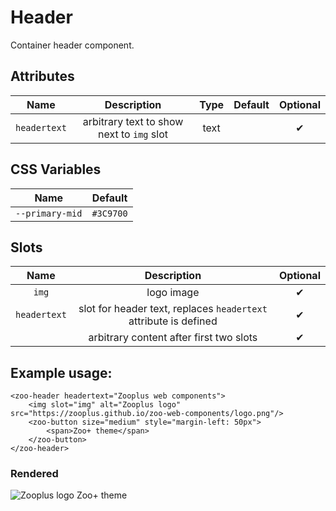 # Header

Container header component.

## Attributes
|   **Name**  |                 **Description**              | **Type** | **Default** | **Optional** |
| :---------: | :-------------------------------------------:|:--------:|:-----------:|:-----------:|
| `headertext`| arbitrary text to show next to `img` slot    | text     |             |   ✔
## CSS Variables
|        **Name**        |   **Default**  |
| :--------------------: |:--------------:|
| `--primary-mid`        |    `#3C9700`   |
## Slots
|     **Name**   |           **Description**          | **Optional** | 
| :------------: | :---------------------------------:|:------------:|
|  `img`         | logo image                  | ✔
|  `headertext`  | slot for header text, replaces `headertext` attribute is defined | ✔
|                | arbitrary content after first two slots                  | ✔
## Example usage:
	<zoo-header headertext="Zooplus web components">
		<img slot="img" alt="Zooplus logo" src="https://zooplus.github.io/zoo-web-components/logo.png"/>
		<zoo-button size="medium" style="margin-left: 50px">
			<span>Zoo+ theme</span>
		</zoo-button>
	</zoo-header>
### Rendered
<zoo-header headertext="Zooplus web components">
	<img slot="img" alt="Zooplus logo" src="https://zooplus.github.io/zoo-web-components/logo.png"/>
	<zoo-button size="medium" style={{marginLeft: '50px'}}>
		<span>Zoo+ theme</span>
	</zoo-button>
</zoo-header>